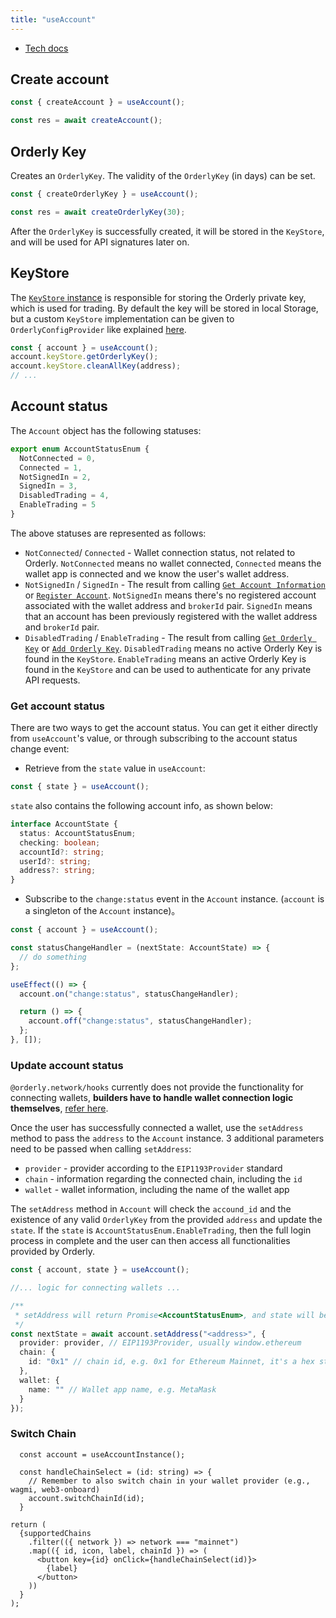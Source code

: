 ```yaml
---
title: "useAccount"
---
```


- [Tech docs](/sdks/tech-doc/modules/orderly_network_hooks#useaccount)

## Create account

```typescript
const { createAccount } = useAccount();

const res = await createAccount();
```

## Orderly Key

Creates an `OrderlyKey`. The validity of the `OrderlyKey` (in days) can be set.

```typescript
const { createOrderlyKey } = useAccount();

const res = await createOrderlyKey(30);
```

After the `OrderlyKey` is successfully created, it will be stored in the `KeyStore`, and will be used for API signatures later on.

## KeyStore

The [`KeyStore` instance](/sdks/tech-doc/interfaces/orderly_network_core.OrderlyKeyStore) is responsible for storing the Orderly private key, which is used for trading.
By default the key will be stored in local Storage, but a custom `KeyStore` implementation can be given to `OrderlyConfigProvider` like explained [here](/sdks/hooks/setup).

```ts
const { account } = useAccount();
account.keyStore.getOrderlyKey();
account.keyStore.cleanAllKey(address);
// ...
```

## Account status

The `Account` object has the following statuses:

```typescript
export enum AccountStatusEnum {
  NotConnected = 0,
  Connected = 1,
  NotSignedIn = 2,
  SignedIn = 3,
  DisabledTrading = 4,
  EnableTrading = 5
}
```

The above statuses are represented as follows:

- `NotConnected`/ `Connected` - Wallet connection status, not related to Orderly. `NotConnected` means no wallet connected, `Connected` means the wallet app is connected and we know the user's wallet address.
- `NotSignedIn` / `SignedIn` - The result from calling [`Get Account Information`](/build-on-omnichain/evm-api/restful-api/private/get-account-information) or [`Register Account`](/build-on-omnichain/evm-api/restful-api/public/register-account). `NotSignedIn` means there's no registered account associated with the wallet address and `brokerId` pair. `SignedIn` means that an account has been previously registered with the wallet address and `brokerId` pair.
- `DisabledTrading` / `EnableTrading` - The result from calling [`Get Orderly Key`](/build-on-omnichain/evm-api/restful-api/public/get-orderly-key) or [`Add Orderly Key`](/build-on-omnichain/evm-api/restful-api/public/add-orderly-key). `DisabledTrading` means no active Orderly Key is found in the `KeyStore`. `EnableTrading` means an active Orderly Key is found in the `KeyStore` and can be used to authenticate for any private API requests.

### Get account status

There are two ways to get the account status. You can get it either directly from `useAccount`'s value, or through subscribing to the account status change event:

- Retrieve from the `state` value in `useAccount`:

```typescript
const { state } = useAccount();
```

`state` also contains the following account info, as shown below:

```typescript
interface AccountState {
  status: AccountStatusEnum;
  checking: boolean;
  accountId?: string;
  userId?: string;
  address?: string;
}
```

- Subscribe to the `change:status` event in the `Account` instance. (`account` is a singleton of the `Account` instance)。

```typescript
const { account } = useAccount();

const statusChangeHandler = (nextState: AccountState) => {
  // do something
};

useEffect(() => {
  account.on("change:status", statusChangeHandler);

  return () => {
    account.off("change:status", statusChangeHandler);
  };
}, []);
```

### Update account status

`@orderly.network/hooks` currently does not provide the functionality for connecting wallets, **builders have to handle wallet connection logic themselves**, [refer here](#how-to-integrate-wallet).

Once the user has successfully connected a wallet, use the `setAddress` method to pass the `address` to the `Account` instance. 3 additional parameters need to be passed when calling `setAddress`:

- `provider` - provider according to the `EIP1193Provider` standard
- `chain` - information regarding the connected chain, including the `id`
- `wallet` - wallet information, including the name of the wallet app

The `setAddress` method in `Account` will check the `accound_id` and the existence of any valid `OrderlyKey` from the provided `address` and update the `state`. If the `state` is `AccountStatusEnum.EnableTrading`, then the full login process in complete and the user can then access all functionalities provided by Orderly.

```typescript
const { account, state } = useAccount();

//... logic for connecting wallets ...

/**
 * setAddress will return Promise<AccountStatusEnum>, and state will be updated
 */
const nextState = await account.setAddress("<address>", {
  provider: provider, // EIP1193Provider, usually window.ethereum
  chain: {
    id: "0x1" // chain id, e.g. 0x1 for Ethereum Mainnet, it's a hex string
  },
  wallet: {
    name: "" // Wallet app name, e.g. MetaMask
  }
});
```

### Switch Chain

```tsx
  const account = useAccountInstance();

  const handleChainSelect = (id: string) => {
    // Remember to also switch chain in your wallet provider (e.g., wagmi, web3-onboard)
    account.switchChainId(id);
  }

return (
  {supportedChains
    .filter(({ network }) => network === "mainnet")
    .map(({ id, icon, label, chainId }) => (
      <button key={id} onClick={handleChainSelect(id)}>
        {label}
      </button>
    ))
  }
);
```

